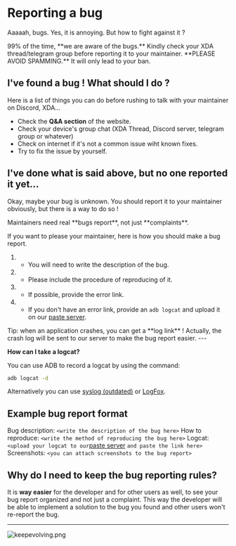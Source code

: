 
# Reporting a bug

Aaaaah, bugs. Yes, it is annoying. But how to fight against it ?

<Callout type="warning">
  99% of the time, **we are aware of the bugs.** Kindly check your XDA
  thread/telegram group before reporting it to your maintainer.
</Callout>

<Callout type="error">
  **PLEASE AVOID SPAMMING.** It will only lead to your ban.
</Callout>

## I've found a bug ! What should I do ?

Here is a list of things you can do before rushing to talk with your maintainer on Discord, XDA...

- Check the **Q&A section** of the website.
- Check your device's group chat (XDA Thread, Discord server, telegram group or whatever)
- Check on internet if it's not a common issue wiht known fixes.
- Try to fix the issue by yourself.

## I've done what is said above, but no one reported it yet...

Okay, maybe your bug is unknown. You should report it to your maintainer obviously, but there is a way to do so !

<SuccessCallout>
  Maintainers need real **bugs report**, not just **complaints**.
</SuccessCallout>

If you want to please your maintainer, here is how you should make a bug report.

1. - You will need to write the description of the bug.
2. - Please include the procedure of reproducing of it.
3. - If possible, provide the error link.
4. - If you don't have an error link, provide an `adb logcat` and upload it on our [paste server](https://paste.evolution-x.org).

<Callout type="info">
  Tip: when an application crashes, you can get a **log link** ! Actually, the
  crash log will be sent to our server to make the bug report easier.
</Callout>
---

**How can I take a logcat?**

You can use ADB to record a logcat by using the command:

```bash
adb logcat -d
```

Alternatively you can use [syslog (outdated)](https://play.google.com/store/apps/details?id=com.tortel.syslog&hl=en_US) or [LogFox](https://github.com/F0x1d/LogFox).

## Example bug report format

Bug description: `<write the description of the bug here>`
How to reproduce: `<write the method of reproducing the bug here>`
Logcat: `<upload your logcat to our`[paste server](https://paste.evolution-x.org) `and paste the link here>`
Screenshots: `<you can attach screenshots to the bug report>`

## Why do I need to keep the bug reporting rules?

It is **way easier** for the developer and for other users as well, to see your bug report organized and not just a complaint.
This way the developer will be able to implement a solution to the bug you found and other users won't re-report the bug.

---

![keepevolving.png](/keepevolving.png)
